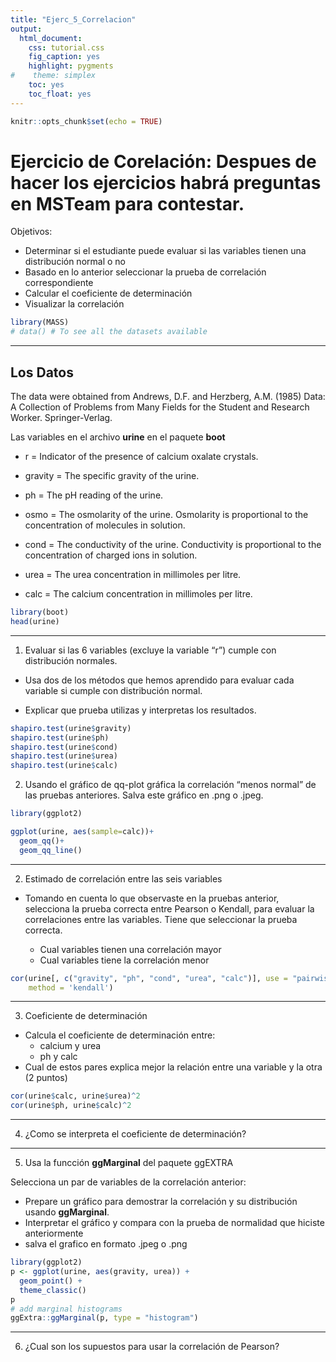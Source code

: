 ```yaml
---
title: "Ejerc_5_Correlacion"
output:
  html_document:
    css: tutorial.css
    fig_caption: yes
    highlight: pygments
#    theme: simplex
    toc: yes
    toc_float: yes
---
```


```r
knitr::opts_chunk$set(echo = TRUE)
```

# Ejercicio de Corelación: Despues de hacer los ejercicios habrá preguntas en MSTeam para contestar. 

  Objetivos:
  
  + Determinar si el estudiante puede evaluar si las variables tienen una distribución normal o no
  + Basado en lo anterior seleccionar la prueba de correlación correspondiente
  + Calcular el coeficiente de determinación
  + Visualizar la correlación

```r
library(MASS)
# data() # To see all the datasets available 

```


***

## Los Datos

The data were obtained from Andrews, D.F. and Herzberg, A.M. (1985) Data: A Collection of Problems from Many Fields for the Student and Research Worker. Springer-Verlag.

Las variables en el archivo **urine** en el paquete **boot**

+ r = Indicator of the presence of calcium oxalate crystals.

+ gravity = The specific gravity of the urine.

+ ph = The pH reading of the urine.

+ osmo = The osmolarity of the urine. Osmolarity is proportional to the concentration of molecules in solution.

+ cond = The conductivity of the urine. Conductivity is proportional to the concentration of charged ions in solution.

+ urea = The urea concentration in millimoles per litre.

+ calc = The calcium concentration in millimoles per litre.




```r
library(boot)
head(urine) 
```

***

1. Evaluar si las 6 variables (excluye la variable "r") cumple con distribución normales. 

 - Usa dos de los métodos que hemos aprendido para evaluar cada variable si cumple con distribución normal.
  
  - Explicar que prueba utilizas y interpretas los resultados.
  

```r

shapiro.test(urine$gravity)
shapiro.test(urine$ph)
shapiro.test(urine$cond)
shapiro.test(urine$urea)
shapiro.test(urine$calc)

```


2. Usando el gráfico de qq-plot gráfica la correlación "menos normal" de las pruebas anteriores.  Salva este gráfico en .png o .jpeg.  


```r
library(ggplot2)

ggplot(urine, aes(sample=calc))+
  geom_qq()+
  geom_qq_line()
```



***

2. Estimado de correlación entre las seis variables

+ Tomando en cuenta lo que observaste en la pruebas anterior, selecciona la prueba correcta entre Pearson o Kendall, para evaluar la correlaciones entre las variables.   Tiene que seleccionar la prueba correcta.  

    + Cual variables tienen una correlación mayor
    + Cual variables tiene la correlación menor


```r
cor(urine[, c("gravity", "ph", "cond", "urea", "calc")], use = "pairwise.complete.obs",
    method = 'kendall')
```


***

3. Coeficiente de determinación

 + Calcula el coeficiente de determinación entre:
     + calcium y urea
     + ph y calc
     
  + Cual de estos pares explica mejor la relación entre una variable y la otra (2 puntos)  

```r
cor(urine$calc, urine$urea)^2
cor(urine$ph, urine$calc)^2
```


***

4. ¿Como se interpreta el coeficiente de determinación?

***

5.  Usa la funcción **ggMarginal** del paquete ggEXTRA

Selecciona un par de variables de la correlación anterior:

  + Prepare un gráfico para demostrar la correlación y su distribución usando **ggMarginal**. 
  + Interpretar el gráfico y compara con la prueba de normalidad que hiciste anteriormente
  + salva el grafico en formato .jpeg o .png

```r
library(ggplot2)
p <- ggplot(urine, aes(gravity, urea)) + 
  geom_point() + 
  theme_classic()
p
# add marginal histograms
ggExtra::ggMarginal(p, type = "histogram")
```

***

6. ¿Cual son los supuestos para usar la correlación de Pearson?






